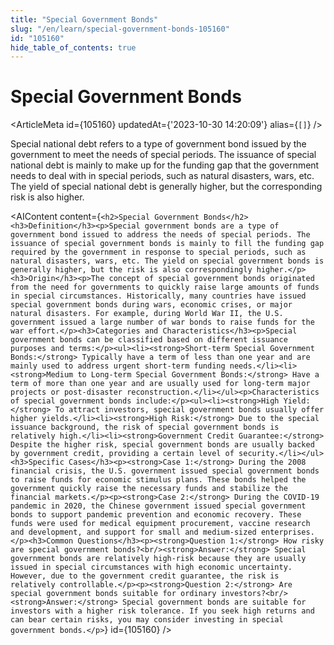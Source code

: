```yaml
---
title: "Special Government Bonds"
slug: "/en/learn/special-government-bonds-105160"
id: "105160"
hide_table_of_contents: true
---
```



# Special Government Bonds

<ArticleMeta id={105160} updatedAt={'2023-10-30 14:20:09'} alias={`[]`} />
<div className='border-solid border-b border-t-0 my-4 border-[var(--ifm-color-gray-300)]' />

Special national debt refers to a type of government bond issued by the government to meet the needs of special periods. The issuance of special national debt is mainly to make up for the funding gap that the government needs to deal with in special periods, such as natural disasters, wars, etc. The yield of special national debt is generally higher, but the corresponding risk is also higher.

<AIContent content={`<h2>Special Government Bonds</h2><h3>Definition</h3><p>Special government bonds are a type of government bond issued to address the needs of special periods. The issuance of special government bonds is mainly to fill the funding gap required by the government in response to special periods, such as natural disasters, wars, etc. The yield on special government bonds is generally higher, but the risk is also correspondingly higher.</p><h3>Origin</h3><p>The concept of special government bonds originated from the need for governments to quickly raise large amounts of funds in special circumstances. Historically, many countries have issued special government bonds during wars, economic crises, or major natural disasters. For example, during World War II, the U.S. government issued a large number of war bonds to raise funds for the war effort.</p><h3>Categories and Characteristics</h3><p>Special government bonds can be classified based on different issuance purposes and terms:</p><ul><li><strong>Short-term Special Government Bonds:</strong> Typically have a term of less than one year and are mainly used to address urgent short-term funding needs.</li><li><strong>Medium to Long-term Special Government Bonds:</strong> Have a term of more than one year and are usually used for long-term major projects or post-disaster reconstruction.</li></ul><p>Characteristics of special government bonds include:</p><ul><li><strong>High Yield:</strong> To attract investors, special government bonds usually offer higher yields.</li><li><strong>High Risk:</strong> Due to the special issuance background, the risk of special government bonds is relatively high.</li><li><strong>Government Credit Guarantee:</strong> Despite the higher risk, special government bonds are usually backed by government credit, providing a certain level of security.</li></ul><h3>Specific Cases</h3><p><strong>Case 1:</strong> During the 2008 financial crisis, the U.S. government issued special government bonds to raise funds for economic stimulus plans. These bonds helped the government quickly raise the necessary funds and stabilize the financial markets.</p><p><strong>Case 2:</strong> During the COVID-19 pandemic in 2020, the Chinese government issued special government bonds to support pandemic prevention and economic recovery. These funds were used for medical equipment procurement, vaccine research and development, and support for small and medium-sized enterprises.</p><h3>Common Questions</h3><p><strong>Question 1:</strong> How risky are special government bonds?<br/><strong>Answer:</strong> Special government bonds are relatively high-risk because they are usually issued in special circumstances with high economic uncertainty. However, due to the government credit guarantee, the risk is relatively controllable.</p><p><strong>Question 2:</strong> Are special government bonds suitable for ordinary investors?<br/><strong>Answer:</strong> Special government bonds are suitable for investors with a higher risk tolerance. If you seek high returns and can bear certain risks, you may consider investing in special government bonds.</p>`} id={105160} />
